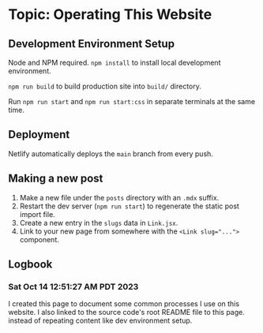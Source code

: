 # Topic: Operating This Website

## Development Environment Setup

Node and NPM required. `npm install` to install local development environment.

`npm run build` to build production site into `build/` directory.

Run `npm run start` and `npm run start:css` in separate terminals at the same time.

## Deployment

Netlify automatically deploys the `main` branch from <GitHubLink /> every push.

## Making a new post

1. Make a new file under the `posts` directory with an `.mdx` suffix.
2. Restart the dev server (`npm run start`) to regenerate the static post import file.
3. Create a new entry in the `slugs` data in `Link.jsx`.
4. Link to your new page from somewhere with the `<Link slug="...">` component.

## Logbook

### Sat Oct 14 12:51:27 AM PDT 2023

I created this page to document some common processes I use on this website. I also linked to the source code's root README file to this page. instead of repeating content like dev environment setup.


